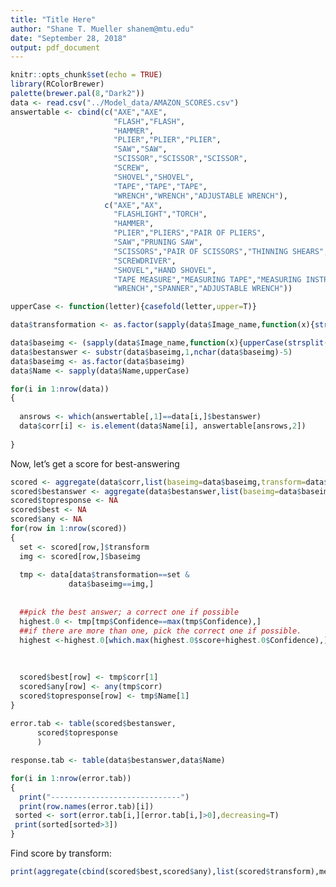 ```yaml
---
title: "Title Here"
author: "Shane T. Mueller shanem@mtu.edu"
date: "September 28, 2018"
output: pdf_document
---
```


```r
knitr::opts_chunk$set(echo = TRUE)
library(RColorBrewer)
palette(brewer.pal(8,"Dark2"))
data <- read.csv("../Model_data/AMAZON_SCORES.csv")
answertable <- cbind(c("AXE","AXE",
                       "FLASH","FLASH",
                       "HAMMER",
                       "PLIER","PLIER","PLIER",
                       "SAW","SAW",
                       "SCISSOR","SCISSOR","SCISSOR",
                       "SCREW",
                       "SHOVEL","SHOVEL",
                       "TAPE","TAPE","TAPE",
                       "WRENCH","WRENCH","ADJUSTABLE WRENCH"),
                     c("AXE","AX",
                       "FLASHLIGHT","TORCH",
                       "HAMMER",
                       "PLIER","PLIERS","PAIR OF PLIERS",
                       "SAW","PRUNING SAW",
                       "SCISSORS","PAIR OF SCISSORS","THINNING SHEARS",
                       "SCREWDRIVER",
                       "SHOVEL","HAND SHOVEL",
                       "TAPE MEASURE","MEASURING TAPE","MEASURING INSTRUMENT",
                       "WRENCH","SPANNER","ADJUSTABLE WRENCH"))

upperCase <- function(letter){casefold(letter,upper=T)}

data$transformation <- as.factor(sapply(data$Image_name,function(x){strsplit(as.character(x),"/")[[1]][[1]]}))

data$baseimg <- (sapply(data$Image_name,function(x){upperCase(strsplit(as.character(x),"/")[[1]][[2]])}))
data$bestanswer <- substr(data$baseimg,1,nchar(data$baseimg)-5)
data$baseimg <- as.factor(data$baseimg)
data$Name <- sapply(data$Name,upperCase)

for(i in 1:nrow(data))
{
  
  ansrows <- which(answertable[,1]==data[i,]$bestanswer)
  data$corr[i] <- is.element(data$Name[i], answertable[ansrows,2])
   
}

```

Now, let's get a score for best-answering
```r
scored <- aggregate(data$corr,list(baseimg=data$baseimg,transform=data$transformation),length)
scored$bestanswer <- aggregate(data$bestanswer,list(baseimg=data$baseimg,transform=data$transformation),function(x){x[[1]]})$x
scored$topresponse <- NA
scored$best <- NA
scored$any <- NA
for(row in 1:nrow(scored))
{
  set <- scored[row,]$transform
  img <- scored[row,]$baseimg
  
  tmp <- data[data$transformation==set & 
             data$baseimg==img,]
  
  
  ##pick the best answer; a correct one if possible
  highest.0 <- tmp[tmp$Confidence==max(tmp$Confidence),]
  ##if there are more than one, pick the correct one if possible.
  highest <-highest.0[which.max(highest.0$score+highest.0$Confidence),]
  
  
    
  scored$best[row] <- tmp$corr[1]
  scored$any[row] <- any(tmp$corr)
  scored$topresponse[row] <- tmp$Name[1]
}
  
error.tab <- table(scored$bestanswer,
      scored$topresponse
      )

response.tab <- table(data$bestanswer,data$Name)

```

```r
for(i in 1:nrow(error.tab))
{
  print("-----------------------------")
  print(row.names(error.tab)[i])
 sorted <- sort(error.tab[i,][error.tab[i,]>0],decreasing=T)
 print(sorted[sorted>3])
}

```
Find score by transform:
```r
print(aggregate(cbind(scored$best,scored$any),list(scored$transform),mean))
```


